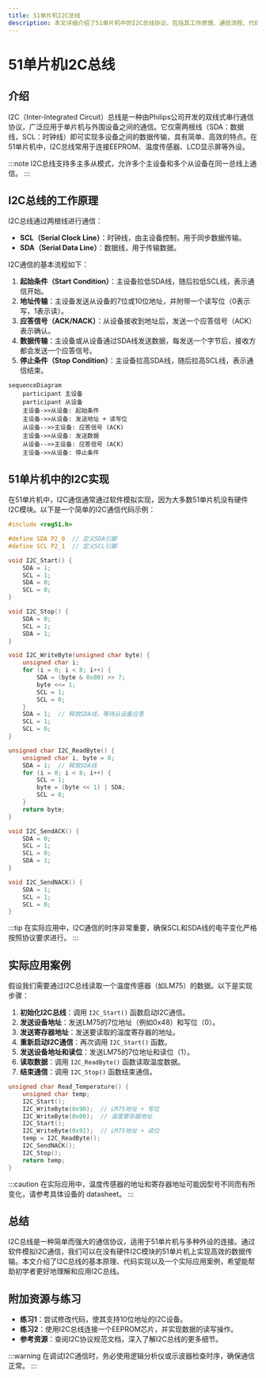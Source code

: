 ```yaml
---
title: 51单片机I2C总线
description: 本文详细介绍了51单片机中的I2C总线协议，包括其工作原理、通信流程、代码实现以及实际应用场景，适合初学者学习。
---
```


# 51单片机I2C总线

## 介绍

I2C（Inter-Integrated Circuit）总线是一种由Philips公司开发的双线式串行通信协议，广泛应用于单片机与外围设备之间的通信。它仅需两根线（SDA：数据线，SCL：时钟线）即可实现多设备之间的数据传输，具有简单、高效的特点。在51单片机中，I2C总线常用于连接EEPROM、温度传感器、LCD显示屏等外设。

:::note
I2C总线支持多主多从模式，允许多个主设备和多个从设备在同一总线上通信。
:::

## I2C总线的工作原理

I2C总线通过两根线进行通信：
- **SCL（Serial Clock Line）**：时钟线，由主设备控制，用于同步数据传输。
- **SDA（Serial Data Line）**：数据线，用于传输数据。

I2C通信的基本流程如下：
1. **起始条件（Start Condition）**：主设备拉低SDA线，随后拉低SCL线，表示通信开始。
2. **地址传输**：主设备发送从设备的7位或10位地址，并附带一个读写位（0表示写，1表示读）。
3. **应答信号（ACK/NACK）**：从设备接收到地址后，发送一个应答信号（ACK）表示确认。
4. **数据传输**：主设备或从设备通过SDA线发送数据，每发送一个字节后，接收方都会发送一个应答信号。
5. **停止条件（Stop Condition）**：主设备拉高SDA线，随后拉高SCL线，表示通信结束。

```mermaid
sequenceDiagram
    participant 主设备
    participant 从设备
    主设备->>从设备: 起始条件
    主设备->>从设备: 发送地址 + 读写位
    从设备-->>主设备: 应答信号 (ACK)
    主设备->>从设备: 发送数据
    从设备-->>主设备: 应答信号 (ACK)
    主设备->>从设备: 停止条件
```

## 51单片机中的I2C实现

在51单片机中，I2C通信通常通过软件模拟实现，因为大多数51单片机没有硬件I2C模块。以下是一个简单的I2C通信代码示例：

```c
#include <reg51.h>

#define SDA P2_0  // 定义SDA引脚
#define SCL P2_1  // 定义SCL引脚

void I2C_Start() {
    SDA = 1;
    SCL = 1;
    SDA = 0;
    SCL = 0;
}

void I2C_Stop() {
    SDA = 0;
    SCL = 1;
    SDA = 1;
}

void I2C_WriteByte(unsigned char byte) {
    unsigned char i;
    for (i = 0; i < 8; i++) {
        SDA = (byte & 0x80) >> 7;
        byte <<= 1;
        SCL = 1;
        SCL = 0;
    }
    SDA = 1;  // 释放SDA线，等待从设备应答
    SCL = 1;
    SCL = 0;
}

unsigned char I2C_ReadByte() {
    unsigned char i, byte = 0;
    SDA = 1;  // 释放SDA线
    for (i = 0; i < 8; i++) {
        SCL = 1;
        byte = (byte << 1) | SDA;
        SCL = 0;
    }
    return byte;
}

void I2C_SendACK() {
    SDA = 0;
    SCL = 1;
    SCL = 0;
    SDA = 1;
}

void I2C_SendNACK() {
    SDA = 1;
    SCL = 1;
    SCL = 0;
}
```

:::tip
在实际应用中，I2C通信的时序非常重要，确保SCL和SDA线的电平变化严格按照协议要求进行。
:::

## 实际应用案例

假设我们需要通过I2C总线读取一个温度传感器（如LM75）的数据。以下是实现步骤：

1. **初始化I2C总线**：调用 `I2C_Start()` 函数启动I2C通信。
2. **发送设备地址**：发送LM75的7位地址（例如0x48）和写位（0）。
3. **发送寄存器地址**：发送要读取的温度寄存器的地址。
4. **重新启动I2C通信**：再次调用 `I2C_Start()` 函数。
5. **发送设备地址和读位**：发送LM75的7位地址和读位（1）。
6. **读取数据**：调用 `I2C_ReadByte()` 函数读取温度数据。
7. **结束通信**：调用 `I2C_Stop()` 函数结束通信。

```c
unsigned char Read_Temperature() {
    unsigned char temp;
    I2C_Start();
    I2C_WriteByte(0x90);  // LM75地址 + 写位
    I2C_WriteByte(0x00);  // 温度寄存器地址
    I2C_Start();
    I2C_WriteByte(0x91);  // LM75地址 + 读位
    temp = I2C_ReadByte();
    I2C_SendNACK();
    I2C_Stop();
    return temp;
}
```

:::caution
在实际应用中，温度传感器的地址和寄存器地址可能因型号不同而有所变化，请参考具体设备的 datasheet。
:::

## 总结

I2C总线是一种简单而强大的通信协议，适用于51单片机与多种外设的连接。通过软件模拟I2C通信，我们可以在没有硬件I2C模块的51单片机上实现高效的数据传输。本文介绍了I2C总线的基本原理、代码实现以及一个实际应用案例，希望能帮助初学者更好地理解和应用I2C总线。

## 附加资源与练习

- **练习1**：尝试修改代码，使其支持10位地址的I2C设备。
- **练习2**：使用I2C总线连接一个EEPROM芯片，并实现数据的读写操作。
- **参考资源**：查阅I2C协议规范文档，深入了解I2C总线的更多细节。

:::warning
在调试I2C通信时，务必使用逻辑分析仪或示波器检查时序，确保通信正常。
:::
